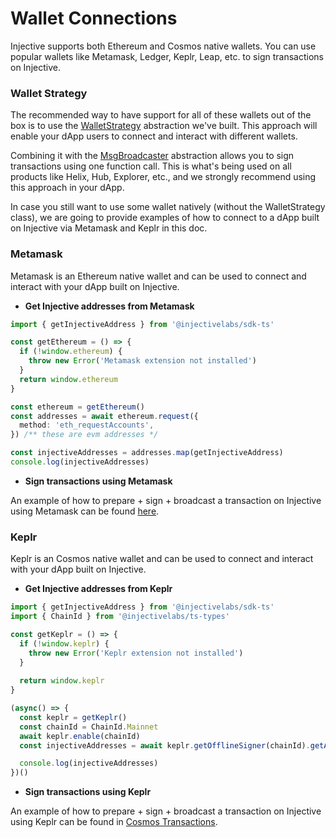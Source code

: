 # Wallet Connections

Injective supports both Ethereum and Cosmos native wallets. You can use popular wallets like Metamask, Ledger, Keplr, Leap, etc. to sign transactions on Injective.

### Wallet Strategy

The recommended way to have support for all of these wallets out of the box is to use the [WalletStrategy](strategy.md) abstraction we've built. This approach will enable your dApp users to connect and interact with different wallets.

Combining it with the [MsgBroadcaster](../transactions/msgbroadcaster.md) abstraction allows you to sign transactions using one function call. This is what's being used on all products like Helix, Hub, Explorer, etc., and we strongly recommend using this approach in your dApp.

In case you still want to use some wallet natively (without the WalletStrategy class), we are going to provide examples of how to connect to a dApp built on Injective via Metamask and Keplr in this doc.

### Metamask

Metamask is an Ethereum native wallet and can be used to connect and interact with your dApp built on Injective.

* **Get Injective addresses from Metamask**

```ts lines highlight={4-6,11-13}
import { getInjectiveAddress } from '@injectivelabs/sdk-ts'

const getEthereum = () => {
  if (!window.ethereum) {
    throw new Error('Metamask extension not installed')
  }
  return window.ethereum
}

const ethereum = getEthereum()
const addresses = await ethereum.request({
  method: 'eth_requestAccounts',
}) /** these are evm addresses */

const injectiveAddresses = addresses.map(getInjectiveAddress)
console.log(injectiveAddresses)
```

* **Sign transactions using Metamask**

An example of how to prepare + sign + broadcast a transaction on Injective using Metamask can be found [here](../transactions/ethereum.md).

### Keplr

Keplr is an Cosmos native wallet and can be used to connect and interact with your dApp built on Injective.

* **Get Injective addresses from Keplr**

```ts lines
import { getInjectiveAddress } from '@injectivelabs/sdk-ts'
import { ChainId } from '@injectivelabs/ts-types'

const getKeplr = () => {
  if (!window.keplr) {
    throw new Error('Keplr extension not installed')
  }
  
  return window.keplr
}

(async() => {
  const keplr = getKeplr()
  const chainId = ChainId.Mainnet
  await keplr.enable(chainId)
  const injectiveAddresses = await keplr.getOfflineSigner(chainId).getAccounts()

  console.log(injectiveAddresses)
})()
```
* **Sign transactions using Keplr**

An example of how to prepare + sign + broadcast a transaction on Injective using Keplr can be found in [Cosmos Transactions](../transactions/cosmos.md).
